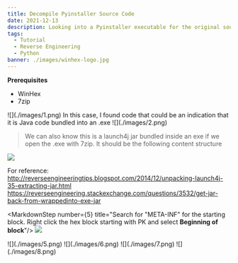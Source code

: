 ```yaml
---
title: Decompile Pyinstaller Source Code
date: 2021-12-13
description: Looking into a Pyinstaller executable for the original source code
tags:
  - Tutorial
  - Reverse Engineering
  - Python
banner: ./images/winhex-logo.jpg
---
```


**Prerequisites**

* WinHex
* 7zip



<MarkdownStep number={1} title="Download WinHex as a prequisite for the following steps. You can find one with a license on a torrent site."/>

<MarkdownStep number={2} title="Open WinHex and drag in your .exe file"/>
  ![](./images/1.png)

<MarkdownStep number={3} title="Start scrolling the hex of the .exe until you find something recognizable."/>
In this case, I found code that could be an indication that it is Java code bundled into an .exe
  ![](./images/2.png)

> We can also know this is a launch4j jar bundled inside an exe if we open the .exe with 7zip. It should be the following content structure

 ![](./images/3.png)


<MarkdownStep number={4} title="Doing some research, we can see that if we can extract the hex starting from **PK** to the end of the hex, we can turn it back into a .jar file"/>

For reference:  
http://reverseengineeringtips.blogspot.com/2014/12/unpacking-launch4j-35-extracting-jar.html  
https://reverseengineering.stackexchange.com/questions/3532/get-jar-back-from-wrappedinto-exe-jar  

<MarkdownStep number={5} title="Search for "META-INF" for the starting block. Right click the hex block starting with PK and select **Beginning of block**"/>
![](./images/4.png)

<MarkdownStep number={6} title="Scroll down to the bottom and right click and set the last hex block as **End of block**"/>
![](./images/5.png)

<MarkdownStep number={7} title="Right click the highlighted block and click **Edit**"/>
![](./images/6.png)

<MarkdownStep number={8} title="Then click **Copy Block** followed by **Into New file** and name the file appended with .jar"/>
![](./images/7.png)

<MarkdownStep number={9} title="Right click the .jar file and click **7-Zip** followed by **Open archive**"/>

<MarkdownStep number={10} title="If done correctly, the jar should open as java class files"/>
![](./images/8.png)

